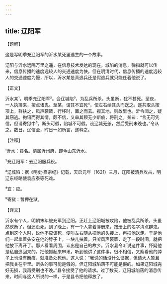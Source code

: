 ```yaml
---
---
---
```

title: 辽阳军
---




【题解】


这是写明季充辽阳军的沂水某死里逃生的一个故事。

辽阳与沂水远隔万里之遥，在信息技术发达的现在，城陷的消息，弹指就可以传来，信息传播的速度远较人的交通速度为快。但在明清时代，信息传播的速度远较人的交通速度为慢，所以，沂水某是真逃兵还是假逃兵就只能任着他说了。

【正文】

沂水某¹，明季充辽阳军²。会辽城陷³，为乱兵所杀，头虽断，犹不甚死。至夜，一人执簿来，按点诸鬼。至某，谓其不宜死⁴，使左右续其头而送之。遂共取头按项上，群扶之，风声簌簌，行移时，置之而去。视其地，则故里也。沂令闻之，疑其窃逃。拘讯而得其情，颇不信，又审其颈无少断痕，将刑之。某曰：“言无可凭信，但请寄狱中⁵。断头可假，陷城不可假。设辽城无恙，然后受刑未晚也。”令从之。数日，辽信至，时日一如所言，遂释之。





【注释】


¹沂水：县名。清属沂州府，即今山东沂水。

²充辽阳军：去辽阳服兵役。

³辽城陷：据《明史·熹宗纪》记载，天启元年（1621）三月，辽阳被清兵攻占，明辽东经略使袁应泰等死难。

⁴宜：应。

⁵寄狱：暂押在狱。





【译文】


沂水有个人，明朝末年被充军到辽阳。正赶上辽阳城被攻陷，他被乱兵所杀，头虽然砍断了，但还没死。到了晚上，有一个人拿着簿册来，按册上的名字清点群鬼。点到这个人时，说他不应该死，便叫左右随从把他的头接上，再把他送走。于是他们一起拿着头安在他的脖子上，一块儿扶着，只听风声簌簌，走了一段时间，就把他放下离开了。那人看看周围，认出是自己的故乡。沂水县令听说这件事，怀疑他是私自逃回来的。把他抓起来审讯，听到他讲了这件事，很不相信，又察看他的脖子上也没有断痕，就准备处死他。这人说：“我说的话没什么证据，但请大人暂且把我关在牢里。断头的事可能是假的，但辽阳城陷落不可能是假的。如果辽阳城完好无损，我再受刑也不晚。”县令接受了他的请求。过了数天，辽阳城陷落的消息传来，时间与这人所说的一样，于是县令把他释放了。